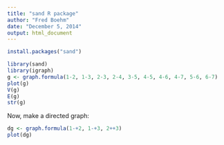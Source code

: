 ```yaml
---
title: "sand R package"
author: "Fred Boehm"
date: "December 5, 2014"
output: html_document
---
```


```r
install.packages("sand")
```

```r
library(sand)
library(igraph)
g <- graph.formula(1-2, 1-3, 2-3, 2-4, 3-5, 4-5, 4-6, 4-7, 5-6, 6-7)
plot(g)
V(g)
E(g)
str(g)
```

Now, make a directed graph:

```r
dg <- graph.formula(1-+2, 1-+3, 2++3)
plot(dg)
```
